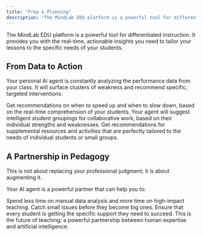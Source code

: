 ```yaml
---
title: "Prep & Planning"
description: "The MindLab EDU platform is a powerful tool for differentiated instruction, providing the real-time, actionable insights you need to tailor your lessons to the specific needs of your students."
---
```


The MindLab EDU platform is a powerful tool for differentiated instruction. It provides you with the real-time, actionable insights you need to tailor your lessons to the specific needs of your students.

## From Data to Action

Your personal AI agent is constantly analyzing the performance data from your class. It will surface clusters of weakness and recommend specific, targeted interventions.

<AccordionGroup>
  <Accordion title="Pacing Adjustments">
    Get recommendations on when to speed up and when to slow down, based on the real-time comprehension of your students.
  </Accordion>
  <Accordion title="Student Groupings">
    Your agent will suggest intelligent student groupings for collaborative work, based on their individual strengths and weaknesses.
  </Accordion>
  <Accordion title="Supplemental Resources">
    Get recommendations for supplemental resources and activities that are perfectly tailored to the needs of individual students or small groups.
  </Accordion>
</AccordionGroup>

## A Partnership in Pedagogy

<Note>
This is not about replacing your professional judgment; it is about augmenting it.
</Note>

Your AI agent is a powerful partner that can help you to:

<CardGroup cols={3}>
  <Card title="Save Time" icon="clock">
    Spend less time on manual data analysis and more time on high-impact teaching.
  </Card>
  <Card title="Intervene Early" icon="siren">
    Catch small issues before they become big ones.
  </Card>
  <Card title="Deliver Personalized Instruction" icon="user-pen">
    Ensure that every student is getting the specific support they need to succeed.
  </Card>
</CardGroup>

<Tip>
This is the future of teaching: a powerful partnership between human expertise and artificial intelligence.
</Tip>